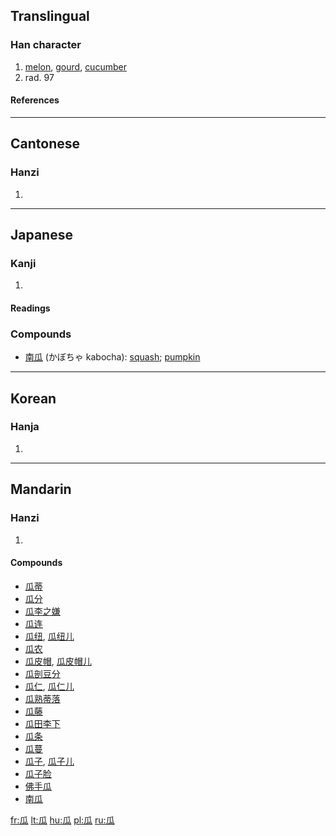 {{see|爪}}
==Translingual==
===Han character===
{{Han char|rn=97|rad=瓜|as=00|sn=5|four=7223<sub>0</sub>|canj=竹女戈人 (HVIO)}}
# [[melon]], [[gourd]], [[cucumber]]
# rad. 97
====References====
{{Han ref|kx=0746.010|dkj=21371|dj=1154.140|hdz=42654.010|uh=74DC|ud=29916|bh=A5CA|bd=42442}}

----
==Cantonese==
===Hanzi===
{{yue-hanzi|jyut=|y=gwa1}}
# {{defn|Cantonese}}

----
==Japanese==
===Kanji===
{{ja-kanji|grade=|rs=瓜00}}
# {{defn|Japanese}} 
====Readings====
{{ja-readings|on=[[か]] (ka)|kun=[[うり]] (uri)}}

===Compounds===
*[[南瓜]] (かぼちゃ kabocha): [[squash]]; [[pumpkin]]

----

==Korean==
===Hanja===
{{ko-hanja|hangeul=[[과]]|eumhun=|rv=gwa|mr=kwa|y=kwa}}
# {{defn|Korean}}

----
==Mandarin==
===Hanzi===
{{cmn-hanzi|pin=[[guā]] ([[gua1]])|wg=kua<sup>1</sup>}}
# {{defn|Mandarin}}

====Compounds====
*[[瓜蒂]]
*[[瓜分]]
*[[瓜李之嫌]]
*[[瓜连]]
*[[瓜纽]], [[瓜纽儿]]
*[[瓜农]]
*[[瓜皮帽]], [[瓜皮帽儿]]
*[[瓜剖豆分]]
*[[瓜仁]], [[瓜仁儿]]
*[[瓜熟蒂落]]
*[[瓜藤]]
*[[瓜田李下]]
*[[瓜条]]
*[[瓜蔓]]
*[[瓜子]], [[瓜子儿]]
*[[瓜子脸]]
*[[佛手瓜]]
*[[南瓜]]

[[fr:瓜]]
[[lt:瓜]]
[[hu:瓜]]
[[pl:瓜]]
[[ru:瓜]]